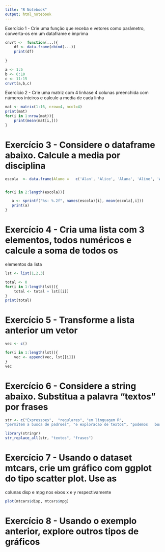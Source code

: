 ```yaml
---
title: "R Notebook"
output: html_notebook
---
```

Exercício 1 - Crie	uma	função que receba e	vetores	como parâmetro, converta-os em um dataframe e imprima

```r
cnvrt <-  function(...){
    df <- data.frame(cbind(...))
    print(df)
    
}

a <- 1:5
b <- 6:10
c <- 11:15
cnvrt(a,b,c)
```

Exercício 2 - Crie  uma matriz com 4 linhase 4 colunas preenchida com	números	inteiros e calcule a media de cada linha
```r
mat <- matrix(1:16, nrow=4, ncol=4)
print(mat)
for(i in 1:nrow(mat)){
    print(mean(mat[i,]))
}
```

#	Exercício	3	- Considere	o	dataframe	abaixo.	Calcule	a	media	por	disciplina
```r
escola	<- data.frame(Aluno	=	c('Alan', 'Alice', 'Alana',	'Aline', 'Alex',	'Ajay'),Matemática	=	c(90,	80,	85,	87,	56,	79), Geografia	=	c(100,	78,	86,	90,	98,	67), Química = c(76, 56,	89,	90,	100, 87))


for(i in 2:length(escola)){

   a <- sprintf("%s: %.2f", names(escola)[i], mean(escola[,i]))
   print(a)
}

```
																			
#	Exercício	4	- Cria	uma	lista	com	3	elementos,	todos	numéricos	e	calcule	a	soma	de	todos	os	
elementos	da	lista
```r

lst <- list(1,2,3)

total <- 0
for(i in 1:length(lst)){
    total <- total + lst[[i]]
}
print(total)
```

#	Exercício	5	- Transforme	a	lista	anterior	um	vetor
```r
vec <- c()

for(i in 1:length(lst)){
    vec <- append(vec, lst[[i]])
}
vec
```

#	Exercício	6	- Considere	a	string	abaixo.	Substitua	a	palavra	"textos" por	frases
```r
str	<- c("Expressoes",	"regulares", "em linguagem R",	
"permitem a busca de padroes", "e exploracao de textos", "podemos	buscar padroes em digitos", "como por exemplo", "10992451280")

library(stringr)
str_replace_all(str, "textos", "frases")

```
									
#	Exercício 7	- Usando	o	dataset	mtcars,	crie	um	gráfico com	ggplot	do	tipo	scatter	plot.	Use	as	
colunas	disp	e	mpg	nos	eixos	x	e	y	respectivamente
```r
plot(mtcars$disp, mtcars$mpg)
```

#	Exercício 8	- Usando	o	exemplo	anterior,	explore	outros	tipos	de	gráficos

